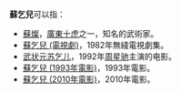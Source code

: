 '''蘇乞兒'''可以指：
* [[蘇燦|蘇燦]]，[[廣東十虎|廣東十虎]]之一，知名的武術家。
* [[蘇乞兒_(電視劇)|蘇乞兒 (電視劇)]]，1982年無綫電視劇集。
* [[武状元苏乞儿|武状元苏乞儿]]，1992年[[周星驰|周星驰]]主演的电影。
* [[蘇乞兒_(1993年電影)|蘇乞兒 (1993年電影)]]，1993年電影。
* [[蘇乞兒_(2010年電影)|蘇乞兒 (2010年電影)]]，2010年電影。
{{disambig|Cat=三字中國相關消歧義}}